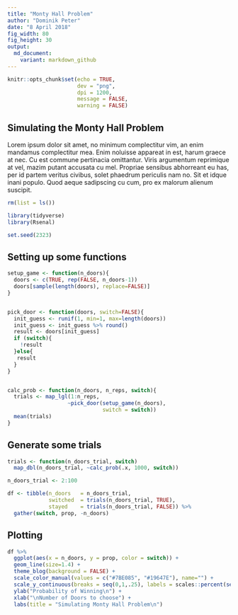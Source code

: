 ```yaml
---
title: "Monty Hall Problem"
author: "Dominik Peter"
date: "8 April 2018"
fig_width: 80
fig_height: 30
output:
  md_document:
    variant: markdown_github
---
```


```r
knitr::opts_chunk$set(echo = TRUE,
                      dev = "png",
                      dpi = 1200,
                      message = FALSE,
                      warning = FALSE)
```

## Simulating the Monty Hall Problem

Lorem ipsum dolor sit amet, no minimum complectitur vim, an enim mandamus complectitur mea. Enim noluisse appareat in est, harum graece at nec. Cu est commune pertinacia omittantur. Viris argumentum reprimique at vel, mazim putant accusata cu mel. Propriae sensibus abhorreant eu has, per id partem veritus civibus, solet phaedrum periculis nam no. Sit et idque inani populo. Quod aeque sadipscing cu cum, pro ex malorum alienum suscipit.


```r
rm(list = ls())

library(tidyverse)
library(Rsenal)

set.seed(2323)
```


## Setting up some functions

```r
setup_game <- function(n_doors){
  doors <- c(TRUE, rep(FALSE, n_doors-1))
  doors[sample(length(doors), replace=FALSE)]
}


pick_door <- function(doors, switch=FALSE){
  init_guess <- runif(1, min=1, max=length(doors))
  init_guess <- init_guess %>% round()
  result <- doors[init_guess]
  if (switch){
    !result
  }else{
   result
  }
}


calc_prob <- function(n_doors, n_reps, switch){
  trials <- map_lgl(1:n_reps,
                   ~pick_door(setup_game(n_doors),
                              switch = switch))
  mean(trials)
}

```


## Generate some trials

```r
trials <- function(n_doors_trial, switch)
  map_dbl(n_doors_trial, ~calc_prob(.x, 1000, switch))

n_doors_trial <- 2:100

df <- tibble(n_doors   = n_doors_trial,
             switched  = trials(n_doors_trial, TRUE),
             stayed    = trials(n_doors_trial, FALSE)) %>%
  gather(switch, prop, -n_doors)


```


## Plotting


```r
df %>%
  ggplot(aes(x = n_doors, y = prop, color = switch)) +
  geom_line(size=1.4) +
  theme_blog(background = FALSE) +
  scale_color_manual(values = c("#7BE085", "#19647E"), name="") +
  scale_y_continuous(breaks = seq(0,1,.25), labels = scales::percent(seq(0,1,.25))) +
  ylab("Probability of Winning\n") +
  xlab("\nNumber of Doors to choose") +
  labs(title = "Simulating Monty Hall Problem\n")
  

```


